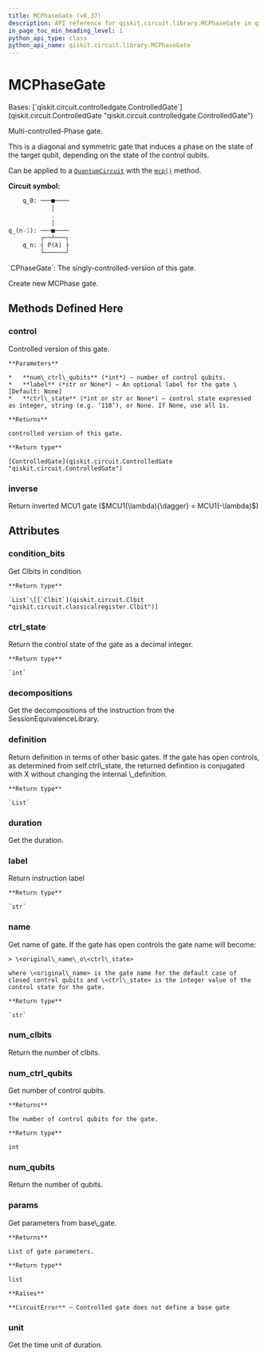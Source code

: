 ```yaml
---
title: MCPhaseGate (v0.37)
description: API reference for qiskit.circuit.library.MCPhaseGate in qiskit v0.37
in_page_toc_min_heading_level: 1
python_api_type: class
python_api_name: qiskit.circuit.library.MCPhaseGate
---
```


# MCPhaseGate

<Class id="qiskit.circuit.library.MCPhaseGate" isDedicatedPage={true} github="https://github.com/qiskit/qiskit/tree/stable/0.21/qiskit/circuit/library/standard_gates/p.py" signature="MCPhaseGate(lam, num_ctrl_qubits, label=None)" modifiers="class">
  Bases: [`qiskit.circuit.controlledgate.ControlledGate`](qiskit.circuit.ControlledGate "qiskit.circuit.controlledgate.ControlledGate")

  Multi-controlled-Phase gate.

  This is a diagonal and symmetric gate that induces a phase on the state of the target qubit, depending on the state of the control qubits.

  Can be applied to a [`QuantumCircuit`](qiskit.circuit.QuantumCircuit "qiskit.circuit.QuantumCircuit") with the [`mcp()`](qiskit.circuit.QuantumCircuit#mcp "qiskit.circuit.QuantumCircuit.mcp") method.

  **Circuit symbol:**

  ```python
      q_0: ───■────
              │
              .
              │
  q_(n-1): ───■────
           ┌──┴───┐
      q_n: ┤ P(λ) ├
           └──────┘
  ```

  <Admonition title="See also" type="note">
    `CPhaseGate`: The singly-controlled-version of this gate.
  </Admonition>

  Create new MCPhase gate.

  ## Methods Defined Here

  <span id="qiskit-circuit-library-mcphasegate-control" />

  ### control

  <Function id="qiskit.circuit.library.MCPhaseGate.control" signature="MCPhaseGate.control(num_ctrl_qubits=1, label=None, ctrl_state=None)">
    Controlled version of this gate.

    **Parameters**

    *   **num\_ctrl\_qubits** (*int*) – number of control qubits.
    *   **label** (*str or None*) – An optional label for the gate \[Default: None]
    *   **ctrl\_state** (*int or str or None*) – control state expressed as integer, string (e.g. ‘110’), or None. If None, use all 1s.

    **Returns**

    controlled version of this gate.

    **Return type**

    [ControlledGate](qiskit.circuit.ControlledGate "qiskit.circuit.ControlledGate")
  </Function>

  <span id="qiskit-circuit-library-mcphasegate-inverse" />

  ### inverse

  <Function id="qiskit.circuit.library.MCPhaseGate.inverse" signature="MCPhaseGate.inverse()">
    Return inverted MCU1 gate ($MCU1(\lambda){\dagger} = MCU1(-\lambda)$)
  </Function>

  ## Attributes

  ### condition\_bits

  <Attribute id="qiskit.circuit.library.MCPhaseGate.condition_bits">
    Get Clbits in condition.

    **Return type**

    `List`\[[`Clbit`](qiskit.circuit.Clbit "qiskit.circuit.classicalregister.Clbit")]
  </Attribute>

  ### ctrl\_state

  <Attribute id="qiskit.circuit.library.MCPhaseGate.ctrl_state">
    Return the control state of the gate as a decimal integer.

    **Return type**

    `int`
  </Attribute>

  ### decompositions

  <Attribute id="qiskit.circuit.library.MCPhaseGate.decompositions">
    Get the decompositions of the instruction from the SessionEquivalenceLibrary.
  </Attribute>

  ### definition

  <Attribute id="qiskit.circuit.library.MCPhaseGate.definition">
    Return definition in terms of other basic gates. If the gate has open controls, as determined from self.ctrl\_state, the returned definition is conjugated with X without changing the internal \_definition.

    **Return type**

    `List`
  </Attribute>

  ### duration

  <Attribute id="qiskit.circuit.library.MCPhaseGate.duration">
    Get the duration.
  </Attribute>

  ### label

  <Attribute id="qiskit.circuit.library.MCPhaseGate.label">
    Return instruction label

    **Return type**

    `str`
  </Attribute>

  ### name

  <Attribute id="qiskit.circuit.library.MCPhaseGate.name">
    Get name of gate. If the gate has open controls the gate name will become:

    > \<original\_name\_o\<ctrl\_state>

    where \<original\_name> is the gate name for the default case of closed control qubits and \<ctrl\_state> is the integer value of the control state for the gate.

    **Return type**

    `str`
  </Attribute>

  ### num\_clbits

  <Attribute id="qiskit.circuit.library.MCPhaseGate.num_clbits">
    Return the number of clbits.
  </Attribute>

  ### num\_ctrl\_qubits

  <Attribute id="qiskit.circuit.library.MCPhaseGate.num_ctrl_qubits">
    Get number of control qubits.

    **Returns**

    The number of control qubits for the gate.

    **Return type**

    int
  </Attribute>

  ### num\_qubits

  <Attribute id="qiskit.circuit.library.MCPhaseGate.num_qubits">
    Return the number of qubits.
  </Attribute>

  ### params

  <Attribute id="qiskit.circuit.library.MCPhaseGate.params">
    Get parameters from base\_gate.

    **Returns**

    List of gate parameters.

    **Return type**

    list

    **Raises**

    **CircuitError** – Controlled gate does not define a base gate
  </Attribute>

  ### unit

  <Attribute id="qiskit.circuit.library.MCPhaseGate.unit">
    Get the time unit of duration.
  </Attribute>
</Class>

